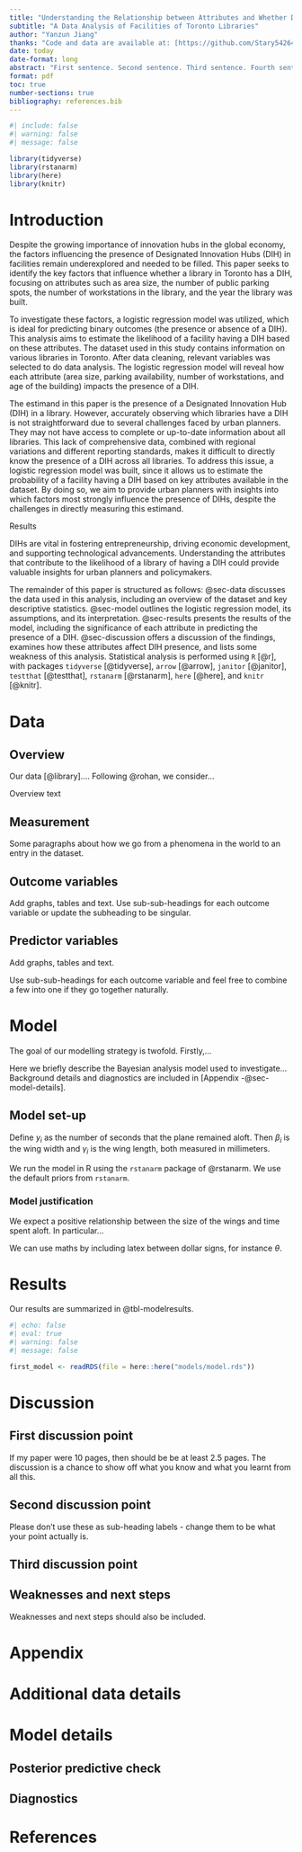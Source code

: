 ```yaml
---
title: "Understanding the Relationship between Attributes and Whether DIH Exists"
subtitle: "A Data Analysis of Facilities of Toronto Libraries"
author: "Yanzun Jiang"
thanks: "Code and data are available at: [https://github.com/Stary54264/relationship_between_attributes_and_whether_dih_exists_in_toronto_libraries](https://github.com/Stary54264/relationship_between_attributes_and_whether_dih_exists_in_toronto_libraries)."
date: today
date-format: long
abstract: "First sentence. Second sentence. Third sentence. Fourth sentence."
format: pdf
toc: true
number-sections: true
bibliography: references.bib
---
```


```r
#| include: false
#| warning: false
#| message: false

library(tidyverse)
library(rstanarm)
library(here)
library(knitr)
```

\newpage

# Introduction

Despite the growing importance of innovation hubs in the global economy, the factors influencing the presence of Designated Innovation Hubs (DIH) in facilities remain underexplored and needed to be filled. This paper seeks to identify the key factors that influence whether a library in Toronto has a DIH, focusing on attributes such as area size, the number of public parking spots, the number of workstations in the library, and the year the library was built.

To investigate these factors, a logistic regression model was utilized, which is ideal for predicting binary outcomes (the presence or absence of a DIH). This analysis aims to estimate the likelihood of a facility having a DIH based on these attributes. The dataset used in this study contains information on various libraries in Toronto. After data cleaning, relevant variables was selected to do data analysis. The logistic regression model will reveal how each attribute (area size, parking availability, number of workstations, and age of the building) impacts the presence of a DIH.

The estimand in this paper is the presence of a Designated Innovation Hub (DIH) in a library. However, accurately observing which libraries have a DIH is not straightforward due to several challenges faced by urban planners. They may not have access to complete or up-to-date information about all libraries. This lack of comprehensive data, combined with regional variations and different reporting standards, makes it difficult to directly know the presence of a DIH across all libraries. To address this issue, a logistic regression model was built, since it allows us to estimate the probability of a facility having a DIH based on key attributes available in the dataset. By doing so, we aim to provide urban planners with insights into which factors most strongly influence the presence of DIHs, despite the challenges in directly measuring this estimand.

Results

DIHs are vital in fostering entrepreneurship, driving economic development, and supporting technological advancements. Understanding the attributes that contribute to the likelihood of a library of having a DIH could provide valuable insights for urban planners and policymakers.

The remainder of this paper is structured as follows: @sec-data discusses the data used in this analysis, including an overview of the dataset and key descriptive statistics. @sec-model outlines the logistic regression model, its assumptions, and its interpretation. @sec-results presents the results of the model, including the significance of each attribute in predicting the presence of a DIH. @sec-discussion offers a discussion of the findings, examines how these attributes affect DIH presence, and lists some weakness of this analysis. Statistical analysis is performed using `R` [@r], with packages `tidyverse` [@tidyverse], `arrow` [@arrow], `janitor` [@janitor], `testthat` [@testthat], `rstanarm` [@rstanarm], `here` [@here], and `knitr` [@knitr].

# Data {#sec-data}

## Overview

Our data [@library].... Following @rohan, we consider...

Overview text

## Measurement
	
Some paragraphs about how we go from a phenomena in the world to an entry in the dataset.

## Outcome variables

Add graphs, tables and text. Use sub-sub-headings for each outcome variable or update the subheading to be singular.

## Predictor variables

Add graphs, tables and text.

Use sub-sub-headings for each outcome variable and feel free to combine a few into one if they go together naturally.


# Model {#sec-model}

The goal of our modelling strategy is twofold. Firstly,...

Here we briefly describe the Bayesian analysis model used to investigate... Background details and diagnostics are included in [Appendix -@sec-model-details].

## Model set-up

Define $y_i$ as the number of seconds that the plane remained aloft. Then $\beta_i$ is the wing width and $\gamma_i$ is the wing length, both measured in millimeters.  

\begin{align} 
y_i|\mu_i, \sigma &\sim \mbox{Normal}(\mu_i, \sigma) \\
\mu_i &= \alpha + \beta_i + \gamma_i\\
\alpha &\sim \mbox{Normal}(0, 2.5) \\
\beta &\sim \mbox{Normal}(0, 2.5) \\
\gamma &\sim \mbox{Normal}(0, 2.5) \\
\sigma &\sim \mbox{Exponential}(1)
\end{align}

We run the model in R using the `rstanarm` package of @rstanarm. We use the default priors from `rstanarm`.


### Model justification

We expect a positive relationship between the size of the wings and time spent aloft. In particular...

We can use maths by including latex between dollar signs, for instance $\theta$.


# Results {#sec-results}

Our results are summarized in @tbl-modelresults.

```r
#| echo: false
#| eval: true
#| warning: false
#| message: false

first_model <- readRDS(file = here::here("models/model.rds"))
```


# Discussion {#sec-discussion}

## First discussion point

If my paper were 10 pages, then should be be at least 2.5 pages. The discussion is a chance to show off what you know and what you learnt from all this. 

## Second discussion point

Please don't use these as sub-heading labels - change them to be what your point actually is.

## Third discussion point

## Weaknesses and next steps

Weaknesses and next steps should also be included.

\newpage

\appendix

# Appendix {-}


# Additional data details

# Model details {#sec-model-details}

## Posterior predictive check


## Diagnostics


\newpage

# References
